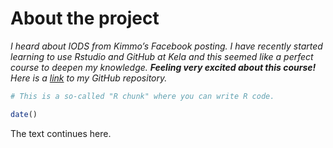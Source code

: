 
# About the project

*I heard about IODS from Kimmo's Facebook posting. I have recently started learning to use Rstudio and GitHub at Kela and this seemed like a perfect course to deepen my knowledge. 
**Feeling very excited about this course!** 
Here is a [link](github.com/marjopyy/IODS-project) to 
my GitHub repository.*





```r
# This is a so-called "R chunk" where you can write R code.

date()

```
The text continues here.


